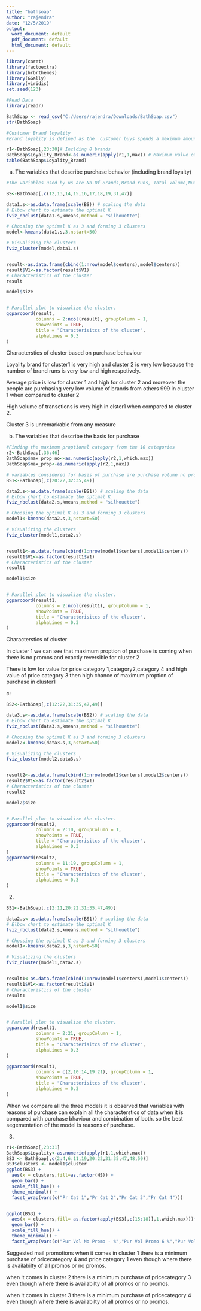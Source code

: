 ---
title: "bathsoap"
author: "rajendra"
date: "12/5/2019"
output:
  word_document: default
  pdf_document: default
  html_document: default
---

```{r}
library(caret)
library(factoextra)
library(hrbrthemes)
library(GGally)
library(viridis)
set.seed(123)

#Read Data
library(readr)

BathSoap <- read_csv("C:/Users/rajendra/Downloads/BathSoap.csv")
str(BathSoap)

#Customer Brand loyality
#Brand loyality is defined as the  customer buys spends a maximum amount of money in 8 brands.

r1<-BathSoap[,23:30]# Inclding 8 brands
BathSoap$Loyality_Brand<-as.numeric(apply(r1,1,max)) # Maximum value of the brand
table(BathSoap$Loyality_Brand)
```

a. The variables that describe purchase behavior (including brand loyalty)
```{r}
#The variables used by us are No.Of Brands,Brand runs, Total Volume,Number of Transctions,value,trans/brandruns,vol/trans,avg price,others999,Loyality_Brand.

BS<-BathSoap[,c(12,13,14,15,16,17,18,19,31,47)]

data1.s<-as.data.frame(scale(BS)) # scaling the data
# Elbow chart to estimate the optimal K
fviz_nbclust(data1.s,kmeans,method = "silhouette")

# Choosing the optimal K as 3 and forming 3 clusters
model<-kmeans(data1.s,3,nstart=50)

# Visualizing the clusters
fviz_cluster(model,data1.s)


result<-as.data.frame(cbind(1:nrow(model$centers),model$centers))
result$V1<-as.factor(result$V1)
# Characteristics of the cluster
result

model$size


# Parallel plot to visualize the cluster.
ggparcoord(result,
           columns = 2:ncol(result), groupColumn = 1, 
           showPoints = TRUE, 
           title = "Characterisitcs of the cluster",
           alphaLines = 0.3 
) 


```
Characterstics of cluster based on purchase behaviour

Loyality brand for cluster1 is very high and cluster 2 is very low because the number of brand runs is very low and high respctively.

Average price is low for cluster 1 and high for cluster 2 and moreover the people are purchasing very low volume of brands from others 999 in cluster 1  when compared to cluster 2

High volume of transctions is very high in clster1 when compared to cluster 2.

Cluster 3 is unremarkable from any measure
 

b. The variables that describe the basis for purchase

```{r}
#Finding the maximum proptional category from the 10 categories
r2<-BathSoap[,36:46]
BathSoap$max_prop_no<-as.numeric(apply(r2,1,which.max))
BathSoap$max_prop<-as.numeric(apply(r2,1,max))

# variables considered for basis of purchase are purchase volume no promo,6%,other promo,pric categories from 1 to 4 and bath soap maximumprop
BS1<-BathSoap[,c(20:22,32:35,49)]

data2.s<-as.data.frame(scale(BS1)) # scaling the data
# Elbow chart to estimate the optimal K
fviz_nbclust(data2.s,kmeans,method = "silhouette")

# Choosing the optimal K as 3 and forming 3 clusters
model1<-kmeans(data2.s,3,nstart=50)

# Visualizing the clusters
fviz_cluster(model1,data2.s)


result1<-as.data.frame(cbind(1:nrow(model1$centers),model1$centers))
result1$V1<-as.factor(result1$V1)
# Characteristics of the cluster
result1

model1$size


# Parallel plot to visualize the cluster.
ggparcoord(result1,
           columns = 2:ncol(result1), groupColumn = 1, 
           showPoints = TRUE, 
           title = "Characterisitcs of the cluster",
           alphaLines = 0.3 
) 
```
Characterstics of cluster

In cluster 1 we can see that maximum proption of purchase is coming when  there is no promos and exactly  reversible for cluster 2

There is low for value for price category 1,category2,category 4 and high value of price category 3 then high chance of maximum proption of purchase in cluster1 


c:

```{r}

BS2<-BathSoap[,c(12:22,31:35,47,49)]

data3.s<-as.data.frame(scale(BS2)) # scaling the data
# Elbow chart to estimate the optimal K
fviz_nbclust(data3.s,kmeans,method = "silhouette")

# Choosing the optimal K as 3 and forming 3 clusters
model2<-kmeans(data3.s,3,nstart=50)

# Visualizing the clusters
fviz_cluster(model2,data3.s)


result2<-as.data.frame(cbind(1:nrow(model2$centers),model2$centers))
result2$V1<-as.factor(result2$V1)
# Characteristics of the cluster
result2

model2$size


# Parallel plot to visualize the cluster.
ggparcoord(result2,
           columns = 2:10, groupColumn = 1, 
           showPoints = TRUE, 
           title = "Characterisitcs of the cluster",
           alphaLines = 0.3 
) 
ggparcoord(result2,
           columns = 11:19, groupColumn = 1, 
           showPoints = TRUE, 
           title = "Characterisitcs of the cluster",
           alphaLines = 0.3 
) 
```



2)
```{r}
BS1<-BathSoap[,c(2:11,20:22,31:35,47,49)]

data2.s<-as.data.frame(scale(BS1)) # scaling the data
# Elbow chart to estimate the optimal K
fviz_nbclust(data2.s,kmeans,method = "silhouette")

# Choosing the optimal K as 3 and forming 3 clusters
model1<-kmeans(data2.s,3,nstart=50)

# Visualizing the clusters
fviz_cluster(model1,data2.s)


result1<-as.data.frame(cbind(1:nrow(model1$centers),model1$centers))
result1$V1<-as.factor(result1$V1)
# Characteristics of the cluster
result1

model1$size


# Parallel plot to visualize the cluster.
ggparcoord(result1,
           columns = 2:21, groupColumn = 1, 
           showPoints = TRUE, 
           title = "Characterisitcs of the cluster",
           alphaLines = 0.3 
) 

ggparcoord(result1,
           columns = c(2,10:14,19:21), groupColumn = 1, 
           showPoints = TRUE, 
           title = "Characterisitcs of the cluster",
           alphaLines = 0.3 
)
```


When we compare all the three models it is observed that variables with reasons of purchase  can explain all the characterstics of data when it is compared with purchase bhaviour and combination of both. so the best segementation of the model is reasons of purchase.

3)
```{r}
r1<-BathSoap[,23:31]
BathSoap$Loyality<-as.numeric(apply(r1,1,which.max))
BS3 <- BathSoap[,c(2:4,6:11,19,20:22,31:35,47,48,50)]
BS3$clusters <- model1$cluster
ggplot(BS3) +
  aes(x = clusters,fill=as.factor(HS)) +
  geom_bar() +
  scale_fill_hue() +
  theme_minimal() +
  facet_wrap(vars(c("Pr Cat 1","Pr Cat 2","Pr Cat 3","Pr Cat 4")))


ggplot(BS3) +
  aes(x = clusters,fill= as.factor(apply(BS3[,c(15:18)],1,which.max)))+
  geom_bar() +
  scale_fill_hue() +
  theme_minimal() +
  facet_wrap(vars(c("Pur Vol No Promo - %","Pur Vol Promo 6 %","Pur Vol Other Promo %")))


```
Suggested mail promotions
when it comes in cluster 1  there is a minimum purchase of pricecategory 4 and price category 1
even though where there is availabilty of all promos or no promos.

when it comes in cluster 2  there is a minimum purchase of pricecategory 3
even though where there is availabilty of all promos or no promos.

when it comes in cluster 3  there is a minimum purchase of pricecategory 4
even though where there is availabilty of all promos or no promos.



